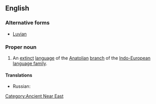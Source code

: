 ==English==

===Alternative forms===
{{wikipedia}}
* [[Luvian]]

===Proper noun===
{{en-proper noun}}

# An [[extinct]] [[language]] of the [[Anatolian]] [[branch]] of the [[Indo-European]] [[language family]].

====Translations====
{{trans-top|language}}
* Russian: {{t|ru|лувийский|tr=}}
{{trans-mid}}
{{trans-bottom}}

[[Category:Ancient Near East]]